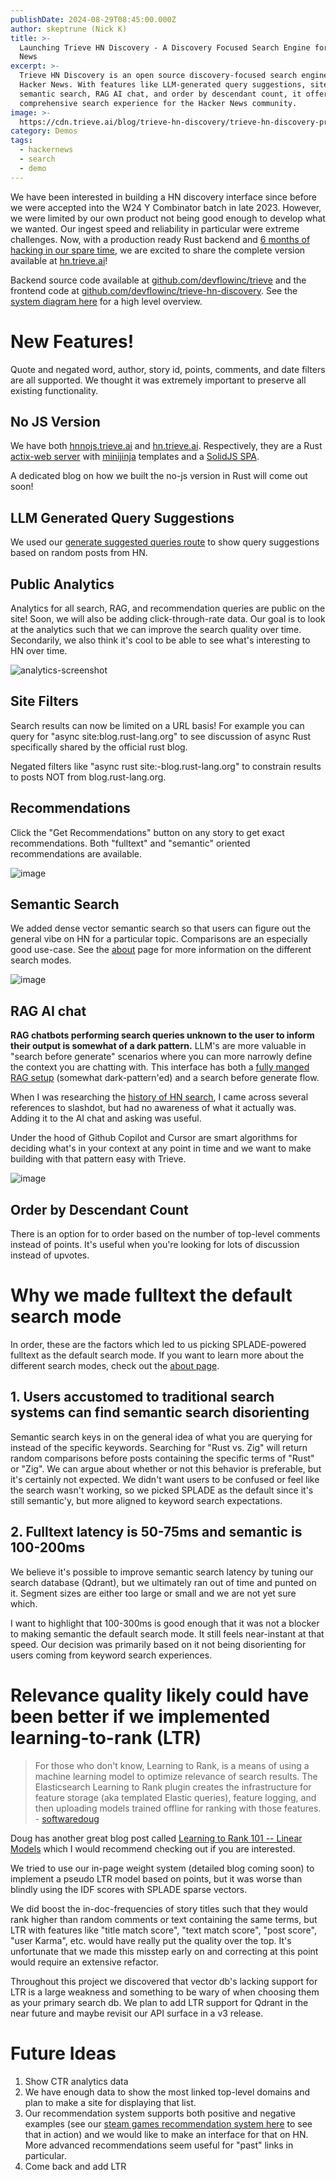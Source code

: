 ```yaml
---
publishDate: 2024-08-29T08:45:00.000Z
author: skeptrune (Nick K)
title: >-
  Launching Trieve HN Discovery - A Discovery Focused Search Engine for Hacker
  News
excerpt: >-
  Trieve HN Discovery is an open source discovery-focused search engine for
  Hacker News. With features like LLM-generated query suggestions, site filters,
  semantic search, RAG AI chat, and order by descendant count, it offers a
  comprehensive search experience for the Hacker News community.
image: >-
  https://cdn.trieve.ai/blog/trieve-hn-discovery/trieve-hn-discovery-preview-opengraph.webp
category: Demos
tags:
  - hackernews
  - search
  - demo
---
```


We have been interested in building a HN discovery interface since before we were accepted into the W24 Y Combinator batch in late 2023\. However, we were limited by our own product not being good enough to develop what we wanted. Our ingest speed and reliability in particular were extreme challenges. Now, with a production ready Rust backend and [6 months of hacking in our spare time](https://github.com/devflowinc/trieve-hn-discovery/commit/2e24998d30b336416a947ee1594eb9c026958087), we are excited to share the complete version available at [hn.trieve.ai](https://hn.trieve.ai)!

Backend source code available at [github.com/devflowinc/trieve](https://github.com/devflowinc/trieve) and the frontend code at [github.com/devflowinc/trieve-hn-discovery](https://github.com/devflowinc/trieve-hn-discovery). See the [system diagram here](https://docs.trieve.ai/getting-started/introduction#system-diagram) for a high level overview.

# New Features!

Quote and negated word, author, story id, points, comments, and date filters are all supported. We thought it was extremely important to preserve all existing functionality.

## No JS Version

We have both [hnnojs.trieve.ai](https://hnnojs.trieve.ai/) and [hn.trieve.ai](https://hn.trieve.ai/). Respectively, they are a Rust [actix-web server](https://github.com/devflowinc/trieve-hn-discovery/tree/main/actix-frontend) with [minijinja](https://github.com/mitsuhiko/minijinja) templates and a [SolidJS SPA](https://github.com/devflowinc/trieve-hn-discovery/tree/main/frontend).

A dedicated blog on how we built the no-js version in Rust will come out soon!

## LLM Generated Query Suggestions

We used our [generate suggested queries route](https://docs.trieve.ai/api-reference/chunk/generate-suggested-queries) to show query suggestions based on random posts from HN.

## Public Analytics

Analytics for all search, RAG, and recommendation queries are public on the site! Soon, we will also be adding click-through-rate data. Our goal is to look at the analytics such that we can improve the search quality over time. Secondarily, we also think it's cool to be able to see what's interesting to HN over time.

![analytics-screenshot](https://cdn.trieve.ai/blog/trieve-hn-discovery/analytics-screenshot.webp)

## Site Filters

Search results can now be limited on a URL basis! For example you can query for "async site:blog.rust-lang.org" to see discussion of async Rust specifically shared by the official rust blog.

Negated filters like "async rust site:-blog.rust-lang.org" to constrain results to posts NOT from blog.rust-lang.org.

## Recommendations

Click the "Get Recommendations" button on any story to get exact recommendations. Both "fulltext" and "semantic" oriented recommendations are available.

![image](https://cdn.trieve.ai/blog/trieve-hn-discovery/recommendations.webp)

## Semantic Search

We added dense vector semantic search so that users can figure out the general vibe on HN for a particular topic. Comparisons are an especially good use-case. See the [about](https://hn.trieve.ai/about) page for more information on the different search modes.

![image](https://cdn.trieve.ai/blog/trieve-hn-discovery/semantic-search.webp)

## RAG AI chat

**RAG chatbots performing search queries unknown to the user to inform their output is somewhat of a dark pattern.** LLM's are more valuable in "search before generate" scenarios where you can more narrowly define the context you are chatting with. This interface has both a [fully manged RAG setup](https://hn.trieve.ai/chat) (somewhat dark-pattern'ed) and a search before generate flow.

When I was researching the [history of HN search](https://trieve.ai/history-of-hnsearch/), I came across several references to slashdot, but had no awareness of what it actually was. Adding it to the AI chat and asking was useful.

Under the hood of Github Copilot and Cursor are smart algorithms for deciding what's in your context at any point in time and we want to make building with that pattern easy with Trieve.

![image](https://cdn.trieve.ai/blog/trieve-hn-discovery/ai-chat.webp)

## Order by Descendant Count

There is an option for to order based on the number of top-level comments instead of points. It's useful when you're looking for lots of discussion instead of upvotes.

# Why we made fulltext the default search mode

In order, these are the factors which led to us picking SPLADE-powered fulltext as the default search mode. If you want to learn more about the different search modes, check out the [about page](https://hn.trieve.ai/about).

## 1\. Users accustomed to traditional search systems can find semantic search disorienting

Semantic search keys in on the general idea of what you are querying for instead of the specific keywords. Searching for "Rust vs. Zig" will return random comparisons before posts containing the specific terms of "Rust" or "Zig". We can argue about whether or not this behavior is preferable, but it's certainly not expected. We didn't want users to be confused or feel like the search wasn't working, so we picked SPLADE as the default since it's still semantic'y, but more aligned to keyword search expectations.

## 2\. Fulltext latency is 50-75ms and semantic is 100-200ms

We believe it's possible to improve semantic search latency by tuning our search database (Qdrant), but we ultimately ran out of time and punted on it. Segment sizes are either too large or small and we are not yet sure which.

I want to highlight that 100-300ms is good enough that it was not a blocker to making semantic the default search mode. It still feels near-instant at that speed. Our decision was primarily based on it not being disorienting for users coming from keyword search experiences.

# Relevance quality likely could have been better if we implemented learning-to-rank (LTR)

> For those who don't know, Learning to Rank, is a means of using a machine learning model to optimize relevance of search results. The Elasticsearch Learning to Rank plugin creates the infrastructure for feature storage (aka templated Elastic queries), feature logging, and then uploading models trained offline for ranking with those features. - [softwaredoug](https://news.ycombinator.com/item?id=21837407)

Doug has another great blog post called [Learning to Rank 101 -- Linear Models](https://opensourceconnections.com/blog/2017/04/01/learning-to-rank-linear-models/) which I would recommend checking out if you are interested.

We tried to use our in-page weight system (detailed blog coming soon) to implement a pseudo LTR model based on points, but it was worse than blindly using the IDF scores with SPLADE sparse vectors.

We did boost the in-doc-frequencies of story titles such that they would rank higher than random comments or text containing the same terms, but LTR with features like "title match score", "text match score", "post score", "user Karma", etc. would have really put the quality over the top. It's unfortunate that we made this misstep early on and correcting at this point would require an extensive refactor.

Throughout this project we discovered that vector db's lacking support for LTR is a large weakness and something to be wary of when choosing them as your primary search db. We plan to add LTR support for Qdrant in the near future and maybe revisit our API surface in a v3 release.

# Future Ideas

1. Show CTR analytics data
2. We have enough data to show the most linked top-level domains and plan to make a site for displaying that list.
3. Our recommendation system supports both positive and negative examples (see our [steam games recommendation system here](https://steamdb.trieve.ai/) to see that in action) and we would like to make an interface for that on HN. More advanced recommendations seem useful for "past" links in particular.
4. Come back and add LTR
